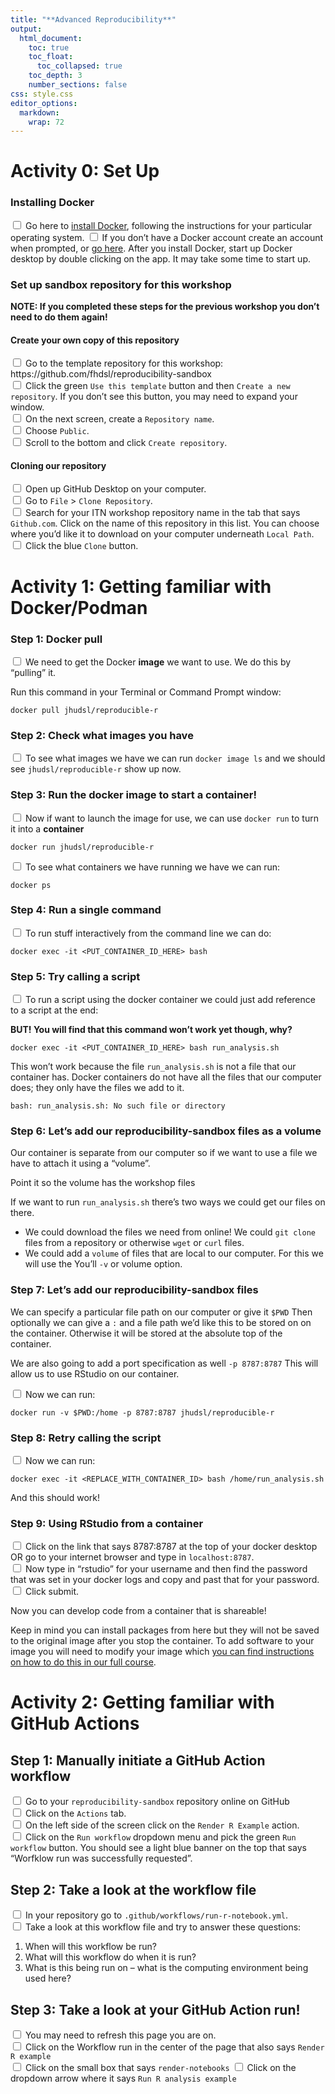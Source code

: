 ```yaml
---
title: "**Advanced Reproducibility**"
output:
  html_document:
    toc: true
    toc_float:
      toc_collapsed: true
    toc_depth: 3
    number_sections: false
css: style.css
editor_options:
  markdown:
    wrap: 72
---
```



# Activity 0: Set Up

### Installing Docker

<input type="checkbox"> Go here to [install Docker](https://www.docker.com/get-started), following the instructions for your particular operating system.
<input type="checkbox"> If you don't have a Docker account create an account when prompted, or [go here](https://hub.docker.com/).
After you install Docker, start up Docker desktop by double clicking on the app. It may take some time to start up.

### Set up sandbox repository for this workshop

**NOTE: If you completed these steps for the previous workshop you don't need to do them again!**

#### Create your own copy of this repository

<input type="checkbox"> Go to the template repository for this workshop: https://github.com/fhdsl/reproducibility-sandbox  
<input type="checkbox"> Click the green `Use this template` button and then `Create a new repository`. If you don't see this button, you may need to expand your window.  
<input type="checkbox"> On the next screen, create a `Repository name`.   
<input type="checkbox"> Choose `Public`.  
<input type="checkbox"> Scroll to the bottom and click `Create repository`.  

#### Cloning our repository

<input type="checkbox"> Open up GitHub Desktop on your computer.  
<input type="checkbox"> Go to `File` > `Clone Repository`.  
<input type="checkbox"> Search for your ITN workshop repository name in the tab that says `Github.com`. Click on the name of this repository in this list. You can choose where you'd like it to download on your computer underneath `Local Path`.  
<input type="checkbox"> Click the blue `Clone` button.  

# Activity 1: Getting familiar with Docker/Podman

### Step 1: Docker pull

<input type="checkbox"> We need to get the Docker **image** we want to use. We do this by "pulling" it.

Run this command in your Terminal or Command Prompt window:

```
docker pull jhudsl/reproducible-r
```

### Step 2: Check what images you have

<input type="checkbox"> To see what images we have we can run `docker image ls` and we should see `jhudsl/reproducible-r` show up now.

### Step 3: Run the docker image to start a container!

<input type="checkbox"> Now if want to launch the image for use, we can use `docker run` to turn it into a **container**

```
docker run jhudsl/reproducible-r
```

<input type="checkbox"> To see what containers we have running we have we can run:

```
docker ps
```

### Step 4: Run a single command

<input type="checkbox"> To run stuff interactively from the command line we can do:

```
docker exec -it <PUT_CONTAINER_ID_HERE> bash
```

### Step 5: Try calling a script

<input type="checkbox"> To run a script using the docker container we could just add reference to a script at the end:

**BUT! You will find that this command won't work yet though, why?**

```
docker exec -it <PUT_CONTAINER_ID_HERE> bash run_analysis.sh
```

This won't work because the file `run_analysis.sh` is not a file that our container has. Docker containers do not have all the files that our computer does; they only have the files we add to it.

```
bash: run_analysis.sh: No such file or directory
```

### Step 6: Let’s add our reproducibility-sandbox files as a volume

Our container is separate from our computer so if we want to use a file we have to attach it using a "volume".

Point it so the volume has the workshop files

If we want to run `run_analysis.sh` there's two ways we could get our files on there.

- We could download the files we need from online! We could `git clone` files from a repository or otherwise `wget` or `curl` files.
- We could add a `volume` of files that are local to our computer. For this we will use the You'll `-v` or volume option.

### Step 7: Let’s add our reproducibility-sandbox files

We can specify a particular file path on our computer or give it `$PWD` Then optionally we can give a `:` and a file path we'd like this to be stored on on the container. Otherwise it will be stored at the absolute top of the container.

We are also going to add a port specification as well `-p 8787:8787` This will allow us to use RStudio on our container.

<input type="checkbox"> Now we can run:
```
docker run -v $PWD:/home -p 8787:8787 jhudsl/reproducible-r
```

### Step 8: Retry calling the script

<input type="checkbox"> Now we can run:
```
docker exec -it <REPLACE_WITH_CONTAINER_ID> bash /home/run_analysis.sh
```
And this should work!

### Step 9: Using RStudio from a container

<input type="checkbox"> Click on the link that says 8787:8787 at the top of your docker desktop OR go to your internet browser and type in `localhost:8787`.  
<input type="checkbox"> Now type in "rstudio" for your username and then find the password that was set in your docker logs and copy and past that for your password.   
<input type="checkbox"> Click submit.

Now you can develop code from a container that is shareable!

::: {.notice}
Keep in mind you can install packages from here but they will not be saved to the original image after you stop the container. To add software to your image you will need to modify your image which [you can find instructions on how to do this in our full course](https://hutchdatascience.org/Containers_for_Scientists/05-modifying-containers.html).
:::

# Activity 2: Getting familiar with GitHub Actions

## Step 1: Manually initiate a GitHub Action workflow

<input type="checkbox"> Go to your `reproducibility-sandbox` repository online on GitHub  
<input type="checkbox"> Click on the `Actions` tab.  
<input type="checkbox"> On the left side of the screen click on the `Render R Example` action.   
<input type="checkbox"> Click on the `Run workflow` dropdown menu and pick the green `Run workflow` button. You should see a light blue banner on the top that says "Worfklow run was successfully requested".   

## Step 2: Take a look at the workflow file

<input type="checkbox"> In your repository go to `.github/workflows/run-r-notebook.yml`.  
<input type="checkbox"> Take a look at this workflow file and try to answer these questions:

1. When will this workflow be run?
2. What will this workflow do when it is run?
3. What is this being run on -- what is the computing environment being used here?  

## Step 3: Take a look at your GitHub Action run!

<input type="checkbox"> You may need to refresh this page you are on.   
<input type="checkbox"> Click on the Workflow run in the center of the page that also says `Render R example`  
<input type="checkbox"> Click on the small box that says `render-notebooks`
<input type="checkbox"> Click on the dropdown arrow where it says `Run R analysis example`
